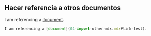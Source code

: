 



## Hacer referencia a otros documentos
I am referencing a [document](04-import-other-mdx.mdx#link-test).
```javascript
I am referencing a [document](04-import-other-mdx.mdx#link-test).
```

<TabCustom />
